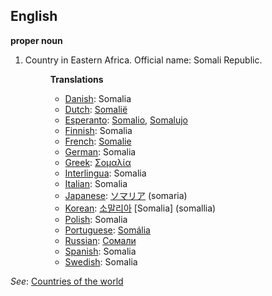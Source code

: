 ==English==

'''proper noun'''

# Country in Eastern Africa. Official name: Somali Republic.
#:'''Translations'''
#:*[[Danish]]: Somalia
#:*[[Dutch]]: [[Somalië]]
#:*[[Esperanto]]: [[Somalio]], [[Somalujo]]
#:*[[Finnish]]: Somalia
#:*[[French]]: [[Somalie]]
#:*[[German]]: Somalia
#:*[[Greek]]: [[Σομαλία]]
#:*[[Interlingua]]: Somalia
#:*[[Italian]]: Somalia
#:*[[Japanese]]: [[ソマリア]] (somaria)
#:*[[Korean]]: [[소말리아]] [Somalia] (somallia)
#:*[[Polish]]: Somalia
#:*[[Portuguese]]: [[Somália]]
#:*[[Russian]]: [[Сомали]]
#:*[[Spanish]]: Somalia
#:*[[Swedish]]: Somalia

''See'': [[Countries of the world]]